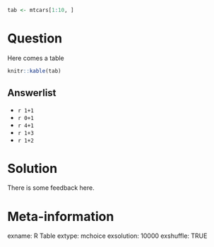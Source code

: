 ```{r setup, include=FALSE}
tab <- mtcars[1:10, ]
```

Question
========
Here comes a table
```{r, results='markup'}
knitr::kable(tab)
```


Answerlist
----------
* `r 1+1`
* `r 0+1`
* `r 4+1`
* `r 1+3`
* `r 1+2`

Solution
========

There is some feedback here.

Meta-information
================
exname: R Table
extype: mchoice
exsolution: 10000
exshuffle: TRUE
